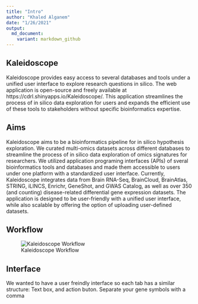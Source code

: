 ```yaml
---
title: "Intro"
author: "Khaled Alganem"
date: "1/26/2021"
output:
  md_document:
    variant: markdown_github
---
```



## Kaleidoscope

Kaleidoscope provides easy access to several databases and tools under a unified user interface to explore research questions in silico. The web application is open-source and freely available at https://cdrl.shinyapps.io/Kaleidoscope/. This application streamlines the process of in silico data exploration for users and expands the efficient use of these tools to stakeholders without specific bioinformatics expertise.


## Aims

Kaleidoscope aims to be a bioinformatics pipeline for in silico hypothesis exploration. We curated multi-omics datasets across different databases to streamline the process of in silico data exploration of omics signatures for researchers. We utilized application programing interfaces (APIs) of sveral bioinformatics tools and databases and made them accessible to users under one platform with a standardized user interface. Currently, Kaleidoscope integrates data from Brain RNA-Seq, BrainCloud, BrainAtlas, STRING, iLINCS, Enrichr, GeneShot, and GWAS Catalog, as well as over 350 (and counting) disease-related differential gene expression datasets. The application is designed to be user-friendly with a unified user interface, while also scalable by offering the option of uploading user-defined datasets.


## Workflow

![Kaleidoscope Workflow](www/assets/images/KS_WorkflowFigure.webp)

## Interface

We wanted to have a user freindly interface so each tab has a similar structure: Text box, and action buton. Separate your gene symbols with a comma
